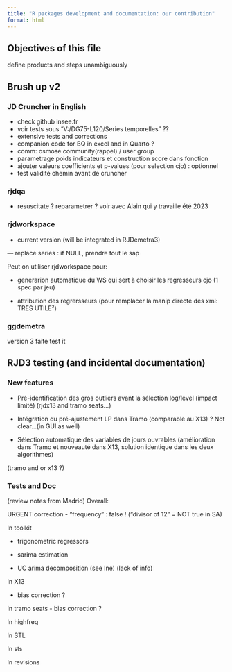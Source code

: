 ```yaml
---
title: "R packages development and documentation: our contribution"
format: html
---
```


## Objectives of this file 

define products and steps 
unambiguously

## Brush up v2

### JD Cruncher in English
- check github insee.fr
- voir tests sous "V:/DG75-L120/Series temporelles" ??
- extensive tests and corrections 
- companion code for BQ in excel and in Quarto ?
- comm: osmose community(rappel) / user group
- parametrage poids indicateurs et construction score dans fonction
- ajouter valeurs coefficients et p-values (pour selection cjo) : optionnel
- test validité chemin avant de cruncher 

### rjdqa 
- resuscitate ? reparametrer ? voir avec Alain qui y travaille été 2023


### rjdworkspace 
- current version (will be integrated in RJDemetra3)

--- replace series : if NULL, prendre tout le sap 


Peut on utiliser rjdworkspace pour:

- generarion automatique du WS qui sert à choisir les regresseurs cjo (1 spec par jeu)

- attribution des regrersseurs (pour remplacer la manip directe des xml: TRES UTILE²)

### ggdemetra
version 3 faite 
test it 



## RJD3 testing (and incidental documentation)

###  New features

-	Pré-identification des gros outliers avant la sélection log/level (impact limité)
(rjdx13 and tramo seats...)

-	Intégration du pré-ajustement LP dans Tramo (comparable au X13) ? Not clear...(in GUI as well)


-	Sélection automatique des variables de jours ouvrables (amélioration dans Tramo et nouveauté dans X13, solution identique dans les deux algorithmes)

(tramo and or x13 ?)



### Tests and Doc
(review notes from Madrid)
Overall: 

URGENT correction
- "frequency" : false ! ("divisor of 12" = NOT true in SA)

In toolkit 

- trigonometric regressors

- sarima estimation

- UC arima decomposition (see Ine) (lack of info)

In X13

- bias correction ?


In tramo seats
- bias correction ?

In highfreq 

In STL 

In sts 

In revisions












